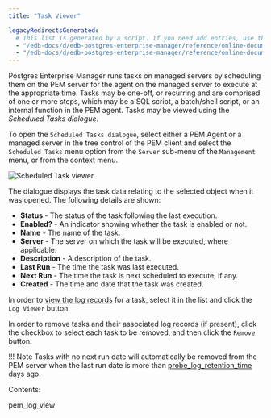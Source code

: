 ```yaml
---
title: "Task Viewer"

legacyRedirectsGenerated:
  # This list is generated by a script. If you need add entries, use the `legacyRedirects` key.
  - "/edb-docs/d/edb-postgres-enterprise-manager/reference/online-documentation/8.0/pem_task_view.html"
  - "/edb-docs/d/edb-postgres-enterprise-manager/reference/online-documentation/latest/pem_task_view.html"
---
```


<div id="pem_task_view" class="registered_link"></div>

Postgres Enterprise Manager runs tasks on managed servers by scheduling them on the PEM server for the agent on the managed server to execute at the appropriate time. Tasks may be one-off, or recurring and are comprised of one or more steps, which may be a SQL script, a batch/shell script, or an internal function in the PEM agent. Tasks may be viewed using the *Scheduled Tasks dialogue.*

To open the `Scheduled Tasks dialogue`, select either a PEM Agent or a managed server in the tree control of the PEM client and select the `Scheduled Tasks` menu option from the `Server` sub-menu of the `Management` menu, or from the context menu.

![Scheduled Task viewer](../../images/pem_task_view.png)

The dialogue displays the task data relating to the selected object when it was opened. The following details are shown:

-   **Status** - The status of the task following the last execution.
-   **Enabled?** - An indicator showing whether the task is enabled or not.
-   **Name** - The name of the task.
-   **Server** - The server on which the task will be executed, where applicable.
-   **Description** - A description of the task.
-   **Last Run** - The time the task was last executed.
-   **Next Run** - The time the task is next scheduled to execute, if any.
-   **Created** - The time and date that the task was created.

In order to [view the log records](01_pem_log_view/#pem_log_view) for a task, select it in the list and click the `Log Viewer` button.

In order to remove tasks and their associated log records (if present), click the checkbox to select each task to be removed, and then click the `Remove` button.

!!! Note
    Tasks with no next run date will automatically be removed from the PEM server when the last run date is more than [probe_log_retention_time](../02_pem_server_config/01_pem_config_options/#pem_config_options) days ago.

Contents:

<div class="toctree" maxdepth="2">

pem_log_view

</div>
